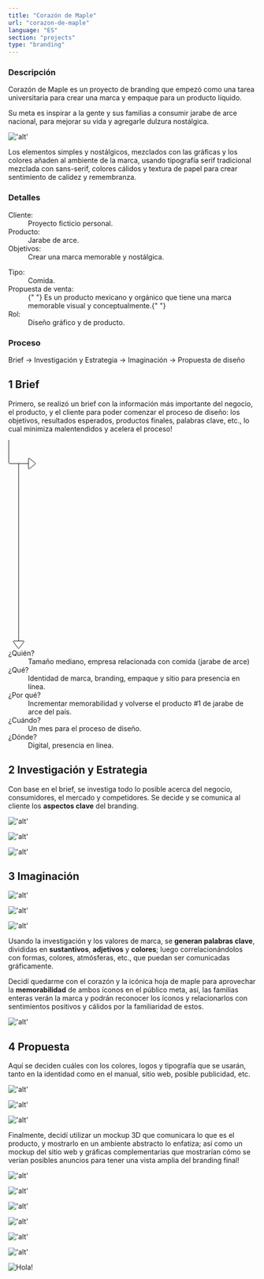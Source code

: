 ```yaml
---
title: "Corazón de Maple"
url: "corazon-de-maple"
language: "ES"
section: "projects"
type: "branding"
---
```


<div className="main-text">

<section className="description">

### Descripción

Corazón de Maple es un proyecto de branding que empezó como una tarea universitaria para crear una marca y empaque para un producto líquido.

Su meta es inspirar a la gente y sus familias a consumir jarabe de arce nacional, para mejorar su vida y agregarle dulzura nostálgica.

<div className="image">

!['alt'](./1_bottle-render.png "Mockup del branding final.")

</div>

Los elementos simples y nostálgicos, mezclados con las gráficas y los colores añaden al ambiente de la marca, usando tipografía serif tradicional mezclada con sans-serif, colores cálidos y textura de papel para crear sentimiento de calidez y remembranza.

</section>

<section className="details">

### Detalles

<div className="columns-list">

<dl>
  <dt> Cliente: </dt>
  <dd> Proyecto ficticio personal. </dd>
  <dt> Producto: </dt>
  <dd> Jarabe de arce. </dd>
  <dt> Objetivos: </dt>
  <dd> Crear una marca memorable y nostálgica. </dd>
</dl>
<dl>
  <dt> Tipo: </dt>
  <dd> Comida. </dd>
  <dt> Propuesta de venta: </dt>
  <dd>
    {" "}
    Es un producto mexicano y orgánico que tiene una marca memorable visual y conceptualmente.{" "}
  </dd>
  <dt> Rol: </dt>
  <dd> Diseño gráfico y de producto. </dd>
</dl>

</div>

</section>

<section className="process">

### Proceso

Brief -> Investigación y Estrategia -> Imaginación -> Propuesta de diseño

</section>

<section className="brief">

## <span className="number">1</span> Brief

Primero, se realizó un brief con la información más importante del negocio, el producto, y el cliente para poder comenzar el proceso de diseño: los objetivos, resultados esperados, productos finales, palabras clave, etc., lo cual minimiza malentendidos y acelera el proceso!


<dl>
<svg id="brief-arrows"
  width="56px"
  height="100%"
  viewBox="0 0 56 424"
  fill="none"
  xmlns="http://www.w3.org/2000/svg">
  <path d="M21 48V408" stroke="black" />
  <path
    d="M21.8 422.933L31.8 409.6C32.2944 408.941 31.824 408 31 408L11 408C10.176 408 9.70557 408.941 10.2 409.6L20.2 422.933C20.6 423.467 21.4 423.467 21.8 422.933Z"
    stroke="black"
  />
  <path
    d="M55.0239 47.2191L42.6247 37.2998C41.9699 36.7759 41 37.2421 41 38.0806L41 57.9194C41 58.7579 41.9699 59.2241 42.6247 58.7002L55.0239 48.7809C55.5243 48.3805 55.5243 47.6195 55.0239 47.2191Z"
    stroke="black"
  />
  <path d="M41 48H3C1.89543 48 1 47.1046 1 46L1 0" stroke="black" />
</svg>
  <dt>¿Quién?</dt>
  <dd>Tamaño mediano, empresa relacionada con comida (jarabe de arce)</dd>

  <dt>¿Qué?</dt>
  <dd>Identidad de marca, branding, empaque y sitio para presencia en línea.</dd>

  <dt>¿Por qué?</dt>
  <dd>Incrementar memorabilidad y volverse el producto #1 de jarabe de arce del país.
  </dd>

  <dt>¿Cuándo?</dt>
  <dd>Un mes para el proceso de diseño.</dd>

  <dt>¿Dónde?</dt>
  <dd>Digital, presencia en línea.</dd>
</dl>

</section>

<section className="research-and-strategy">

## <span className="number">2</span> Investigación y Estrategia

Con base en el brief, se investiga todo lo posible acerca del negocio, consumidores, el mercado y competidores. Se decide y se comunica al cliente los **aspectos clave** del branding.

<div className="image">

!['alt'](./2_brand-values.png "Valores de marca.")

</div>

<div className="image">

!['alt'](./3_consumer-persona.png '"Persona" del consumidor.')

</div>

<div className="image">

!['alt'](./4_global-concept.png "Moodboard para el concepto global inicial.")

</div>

</section>

<section className="imagination">

## <span className="number">3</span> Imaginación

<div className="image">

!['alt'](./5_first-sketches.png "Primeros bocetos.")

</div>

<div className="image">

!['alt'](./6_second-sketches.png "Segundos bocetos.")

</div>

<div className="image">

!['alt'](./7_keywords.png "Lluvia de ideas con mapas mentales.")

</div>

Usando la investigación y los valores de marca, se **generan palabras clave**, divididas en **sustantivos**, **adjetivos** y **colores**; luego correlacionándolos con formas, colores, atmósferas, etc., que puedan ser comunicadas gráficamente.

Decidí quedarme con el corazón y la icónica hoja de maple para aprovechar la **memorabilidad** de ambos íconos en el público meta, así, las familias enteras verán la marca y podrán reconocer los íconos y relacionarlos con sentimientos positivos y cálidos por la familiaridad de estos.

<div className="image">

!['alt'](./8_digital-sketches.png "Bocetos digitales y generación de ideas.")

</div>

</section>

<section className="proposal">

## <span className="number">4</span> Propuesta

Aquí se deciden cuáles con los colores, logos y tipografía que se usarán, tanto en la identidad como en el manual, sitio web, posible publicidad, etc.

<div className="image">

!['alt'](./9_color-proposal.png "Propuesta de color con colores principales y secundarios.")

</div>

<div className="image">

!['alt'](./10_logo-colors.png "Propuesta de logotipos con colores.")

</div>

<div className="image">

!['alt'](./11_typography.png "Propuesta de tipografía.")

</div>

Finalmente, decidí utilizar un mockup 3D que comunicara lo que es el producto, y mostrarlo en un ambiente abstracto lo enfatiza; así como un mockup del sitio web y gráficas complementarias que mostrarían cómo se verían posibles anuncios para tener una vista amplia del branding final!

<div className="image">

!['alt'](./12_bottles-mockup.png "Mockup de botella 3D para redes sociales.")

</div>

<div className="image">

!['alt'](./13_website-mockup.png "Propuesta de diseño web.")

</div>

<div className="image">

!['alt'](./14_website-animation.webp "Animación de sitio web.")

</div>

<div className="image">

!['alt'](./15_tall-photo-mockup.png "Fotografía mockup.")

</div>

<div className="image">

!['alt'](./16_tall-photo-mockup-2.png "Fotografía mockup 2.")

</div>

<div className="image">

!['alt'](./17_totebag-mockup.png "Mockup de bolsa publicitaria.")

</div>

<div className="image">

![Hola!](./18_brand-animation.webp "Animación de branding.")

</div>

</section>

</div>
